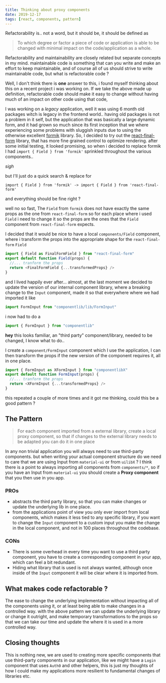 ```yaml
---
title: Thinking about proxy components
date: 2019-12-17
tags: [react, components, pattern]
---
```


Refactorability is.. not a word, but it should be, it should be defined as

> To which degree or factor a piece of code or application is able to be changed with minimal impact on the code/application as a whole.

Refactorability and maintainability are closely related but separate concepts in my mind.
maintainable code is something that can you write and make an effort to keep maintainable, and of course all of us should strive to write
maintainable code, but what is refactorable code ?

Well, I don't think there is **one** answer to this, i found myself thinking about this on a recent project i was working on.
If we take the above made up definition, refactorable code should make it easy to change without having much of an impact on other code using that code,

I was working on a _legacy_ application, well it was using 6 month old packages witch is legacy in the frontend world..
having old packages is not a problem in it self, but the application that was basically a large dynamic form, and it had grown so much since its first inception
that we where experiencing some problems with sluggish inputs due to using the otherwise excellent [formik](https://www.npmjs.com/package/formik) library.
So, I decided to try out the [react-final-form](https://www.npmjs.com/package/react-final-form) library, that has more fine grained control to optimize rendering.
after some initial testing, it looked promising, so when i decided to replace formik I had `import { Field } from 'formik'` sprinkled throughout the various components..

_sigh_

but I'll just do a quick search & replace for

`import { Field } from 'formik' -> import { Field } from 'react-final-form'`

and everything should be fine right ?

well no so fast, The `Field` from `formik` does not have exactly the same props as the one from `react-final-form`
so for each place where i used `Field` i need to change it so the props are the ones that the `Field` component from `react-final-form` expects.

I decided that it would be nice to have a local `components/Field` component, where i transform the props into the appropriate shape for the `react-final-form` `Field`

```javascript
import { Field as FinalFormField } from "react-final-form"
export default function Field(props) {
  //... tranform the props
  return <FinalFormField {...transformedProps} />
}
```

and I lived happily ever after... almost, at the last moment we decided to update the version of our internal component library, where a breaking change to the `Input` component, made it so that
everywhere where we had imported it like

```javascript
import FormInput from "componentlib/lib/FormInput"
```

i now had to do a

```javascript
import { FormInput } from "componentlib"
```

**hey** this looks familiar, an "third party" component/library, needed to be changed, I know what to do..

I create a `component/FormInput` component which I use the application, I can then transform the props if the new version of the component requires it, all in one place.

```javascript
import { FormInput as XFormInput } from "componentlibX"
export default function FormInput(props) {
  //... tranform the props
  return <XFormInput {...transformedProps} />
}
```

this repeated a couple of more times and it got me thinking, could this be a good pattern ?

## The Pattern

> For each component imported from a external library, create a local proxy component, so that if changes to the external library needs to be adapted
> you can do it in one place

In any non trivial application you will always need to use third-party components. but when writing your actual component structure do we need to care that we are using Input from `material-ui` or from `uilibX` ?
I think there is a point to always importing all components from `components/*`, so if you have an Input from `material-ui` you should create a **Proxy component** that you then use in you app.

### PROs

- abstracts the third party library, so that you can make changes or update the underlying lib in one place.
- from the applications point of view you only ever import from local components, which makes it less tied to any specific library, if you want to change the `Input` component to a custom input you make the change in the local component, and not in 100 places throughout the codebase.

### CONs

- There is some overhead in every time you want to use a third party component, you have to create a corresponding component in your app, which can feel a bit redundant.
- Hiding what library that is used is not always wanted, although once inside of the `Input` component it will be clear where it is imported from.

## What makes code refactorable ?

The ease to change the underlying implementation without impacting all of the components using it, or at least being able to make changes in a controlled way.
with the above pattern we can update the underlying library or change it outright, and make temporary transformations to the props so that we can take our time and update the where it is used in a more controlled way.

## Closing thoughts

This is nothing new, we are used to creating more specific components that use third-party components in our application, like we might have a `Login` component that uses `Auth0` and other helpers, this is just my thoughts of how I could make my applications more resilient to fundamental changes of libraries etc.
